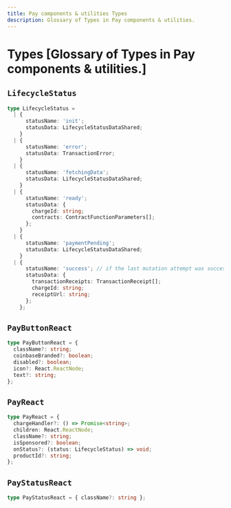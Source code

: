 ```yaml
---
title: Pay components & utilities Types
description: Glossary of Types in Pay components & utilities.
---
```


# Types [Glossary of Types in Pay components & utilities.]


## `LifecycleStatus`

```ts
type LifecycleStatus =
  | {
      statusName: 'init';
      statusData: LifecycleStatusDataShared;
    }
  | {
      statusName: 'error';
      statusData: TransactionError;
    }
  | {
      statusName: 'fetchingData';
      statusData: LifecycleStatusDataShared;
    }
  | {
      statusName: 'ready';
      statusData: {
        chargeId: string;
        contracts: ContractFunctionParameters[];
      };
    }
  | {
      statusName: 'paymentPending';
      statusData: LifecycleStatusDataShared;
    }
  | {
      statusName: 'success'; // if the last mutation attempt was successful
      statusData: {
        transactionReceipts: TransactionReceipt[];
        chargeId: string;
        receiptUrl: string;
      };
    };
```

## `PayButtonReact`

```ts
type PayButtonReact = {
  className?: string;
  coinbaseBranded?: boolean;
  disabled?: boolean;
  icon?: React.ReactNode;
  text?: string;
};
```

## `PayReact`

```ts
type PayReact = {
  chargeHandler?: () => Promise<string>;
  children: React.ReactNode;
  className?: string;
  isSponsored?: boolean;
  onStatus?: (status: LifecycleStatus) => void;
  productId?: string;
};
```

## `PayStatusReact`

```ts
type PayStatusReact = { className?: string };
```